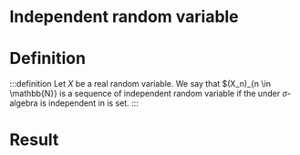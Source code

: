 # Independent random variable

# Definition

:::definition
    Let $X$ be a real random variable. We say that $(X_n)_{n \in \mathbb{N}} is a sequence of independent random variable if the under $\sigma$-algebra is independent in is set.
:::

# Result